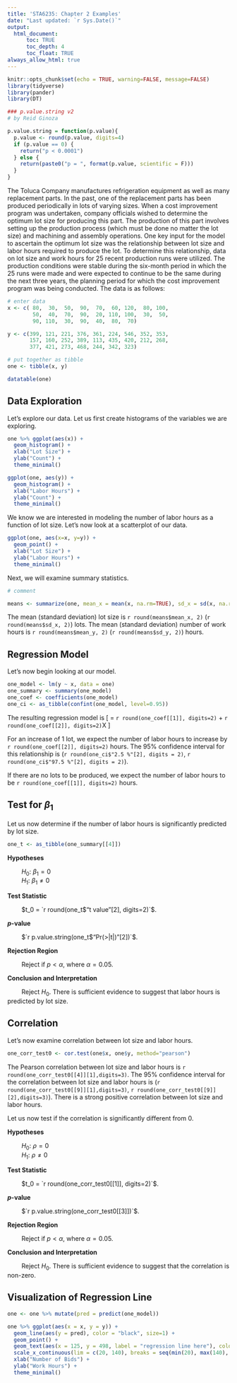 ```yaml
---
title: 'STA6235: Chapter 2 Examples'
date: "Last updated: `r Sys.Date()`"
output: 
  html_document:
      toc: TRUE
      toc_depth: 4
      toc_float: TRUE
always_allow_html: true
---
```


```r
knitr::opts_chunk$set(echo = TRUE, warning=FALSE, message=FALSE)
library(tidyverse)
library(pander)
library(DT)

### p.value.string v2
# by Reid Ginoza

p.value.string = function(p.value){
  p.value <- round(p.value, digits=4)
  if (p.value == 0) {
    return("p < 0.0001")
  } else {
    return(paste0("p = ", format(p.value, scientific = F)))
  }
}
```

The Toluca Company manufactures refrigeration equipment as well as many replacement parts. In the past, one of the replacement parts has been produced periodically in lots of varying sizes. When a cost improvement program was undertaken, company officials wished to determine the optimum lot size for producing this part. The production of this part involves setting up the production process (which must be done no matter the lot size) and machining and assembly operations. One key input for the model to ascertain the optimum lot size was the relationship between lot size and labor hours required to produce the lot. To determine this relationship, data on lot size and work hours for 25 recent production runs were utilized. The production conditions were stable during the six-month period in which the 25 runs were made and were expected to continue to be the same during the next three years, the planning period for which the cost improvement program was being conducted. The data is as follows:

```r
# enter data
x <- c( 80,  30,  50,  90,  70,  60, 120,  80, 100,
        50,  40,  70,  90,  20, 110, 100,  30,  50,
        90, 110,  30,  90,  40,  80,  70)

y <- c(399, 121, 221, 376, 361, 224, 546, 352, 353,
       157, 160, 252, 389, 113, 435, 420, 212, 268,
       377, 421, 273, 468, 244, 342, 323)

# put together as tibble
one <- tibble(x, y)

datatable(one)
```

## Data Exploration

Let's explore our data. Let us first create histograms of the variables we are exploring.

```r
one %>% ggplot(aes(x)) + 
  geom_histogram() + 
  xlab("Lot Size") +
  ylab("Count") +
  theme_minimal() 

ggplot(one, aes(y)) + 
  geom_histogram() + 
  xlab("Labor Hours") +
  ylab("Count") +
  theme_minimal() 
```

We know we are interested in modeling the number of labor hours as a function of lot size. Let's now look at a scatterplot of our data. 

```r
ggplot(one, aes(x=x, y=y)) + 
  geom_point() + 
  xlab("Lot Size") + 
  ylab("Labor Hours") +
  theme_minimal()
```

Next, we will examine summary statistics. 

```r
# comment

means <- summarize(one, mean_x = mean(x, na.rm=TRUE), sd_x = sd(x, na.rm=TRUE), mean_y = mean(y, na.rm=TRUE), sd_y = sd(y, na.rm=TRUE))
```

The mean (standard deviation) lot size is `r round(means$mean_x, 2)` (`r round(means$sd_x, 2)`) lots. The mean (standard deviation) number of work hours is `r round(means$mean_y, 2)` (`r round(means$sd_y, 2)`) hours.

## Regression Model

Let's now begin looking at our model.

```r
one_model <- lm(y ~ x, data = one)
one_summary <- summary(one_model)
one_coef <- coefficients(one_model)
one_ci <- as_tibble(confint(one_model, level=0.95))
```

The resulting regression model is 
\[ \hat{Y} = `r round(one_coef[[1]], digits=2)` + `r round(one_coef[[2]], digits=2)`X \]

For an increase of 1 lot, we expect the number of labor hours to increase by `r round(one_coef[[2]], digits=2)` hours. The 95% confidence interval for this relationship is (`r round(one_ci$"2.5 %"[2], digits = 2)`, `r round(one_ci$"97.5 %"[2], digits = 2)`).

If there are no lots to be produced, we expect the number of labor hours to be `r round(one_coef[[1]], digits=2)` hours.

## Test for $\beta_1$

Let us now determine if the number of labor hours is significantly predicted by lot size.

```r
one_t <- as_tibble(one_summary[[4]])
```

**Hypotheses**

&emsp;&emsp; $H_0: \ \beta_1 = 0$ <br>
&emsp;&emsp; $H_1: \ \beta_1 \ne 0$

**Test Statistic**

&emsp;&emsp; $t_0 = `r round(one_t$"t value"[2], digits=2)`$.

***p*-value**

&emsp;&emsp; $`r p.value.string(one_t$"Pr(>|t|)"[2])`$.

**Rejection Region**

&emsp;&emsp; Reject if $p < \alpha$, where $\alpha=0.05$.

**Conclusion and Interpretation**

&emsp;&emsp; Reject $H_0$. There is sufficient evidence to suggest that labor hours is predicted by lot size.

## Correlation

Let's now examine correlation between lot size and labor hours.

```r
one_corr_test0 <- cor.test(one$x, one$y, method="pearson")
```

The Pearson correlation between lot size and labor hours is `r round(one_corr_test0[[4]][1],digits=3)`. The 95% confidence interval for the correlation between lot size and labor hours is (`r round(one_corr_test0[[9]][1],digits=3)`, `r round(one_corr_test0[[9]][2],digits=3)`). There is a strong positive correlation between lot size and labor hours.

Let us now test if the correlation is significantly different from 0.

**Hypotheses**

&emsp;&emsp; $H_0: \ \rho = 0$ <br>
&emsp;&emsp; $H_1: \ \rho \ne 0$

**Test Statistic**

&emsp;&emsp; $t_0 = `r round(one_corr_test0[[1]], digits=2)`$.

***p*-value**

&emsp;&emsp; $`r p.value.string(one_corr_test0[[3]])`$.

**Rejection Region**

&emsp;&emsp; Reject if $p < \alpha$, where $\alpha=0.05$.

**Conclusion and Interpretation**

&emsp;&emsp; Reject $H_0$. There is sufficient evidence to suggest that the correlation is non-zero.

## Visualization of Regression Line

```r
one <- one %>% mutate(pred = predict(one_model))

one %>% ggplot(aes(x = x, y = y)) +
  geom_line(aes(y = pred), color = "black", size=1) +
  geom_point() +
  geom_text(aes(x = 125, y = 498, label = "regression line here"), color="black", show.legend = FALSE) +
  scale_x_continuous(lim = c(20, 140), breaks = seq(min(20), max(140), by = 25), minor_breaks = seq(min(20), max(140), by = 12.5)) +
  xlab("Number of Bids") +
  ylab("Work Hours") +
  theme_minimal()
```